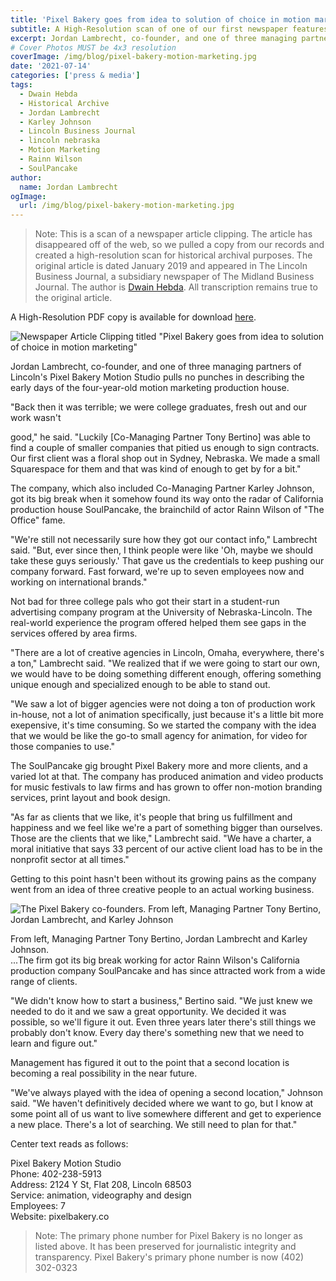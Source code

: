```yaml
---
title: 'Pixel Bakery goes from idea to solution of choice in motion marketing'
subtitle: A High-Resolution scan of one of our first newspaper features
excerpt: Jordan Lambrecht, co-founder, and one of three managing partners of Lincoln’s Pixel Bakery Motion Studio pulls no punches in describing the early days of the four-year-old motion marketing production house.
# Cover Photos MUST be 4x3 resolution
coverImage: /img/blog/pixel-bakery-motion-marketing.jpg
date: '2021-07-14'
categories: ['press & media']
tags:
  - Dwain Hebda
  - Historical Archive
  - Jordan Lambrecht
  - Karley Johnson
  - Lincoln Business Journal
  - lincoln nebraska
  - Motion Marketing
  - Rainn Wilson
  - SoulPancake
author:
  name: Jordan Lambrecht
ogImage:
  url: /img/blog/pixel-bakery-motion-marketing.jpg
---
```


> Note: This is a scan of a newspaper article clipping. The article has disappeared off of the web, so we pulled a copy from our records and created a high-resolution scan for historical archival purposes. The original article is dated January 2019 and appeared in The Lincoln Business Journal, a subsidiary newspaper of The Midland Business Journal. The author is [Dwain Hebda](https://www.linkedin.com/in/dwain-hebda-b2584310/). All transcription remains true to the original article.

A High-Resolution PDF copy is available for download [here](https://pixelbakery.co/wp-content/uploads/2021/07/Lincoln-Business-Journal-Pixel-Bakery-Motion-Marketing.pdf).

![Newspaper Article Clipping titled "Pixel Bakery goes from idea to solution of choice in motion marketing"](https://pixelbakery.co/wp-content/uploads/2021/07/Lincoln-Business-Pixel-Bakery-Motion-Marketing-1704x1080.jpg)

Jordan Lambrecht, co-founder, and one of three managing partners of Lincoln's Pixel Bakery Motion Studio pulls no punches in describing the early days of the four-year-old motion marketing production house.

"Back then it was terrible; we were college graduates, fresh out and our work wasn't

good," he said. "Luckily [Co-Managing Partner Tony Bertino] was able to find a couple of smaller companies that pitied us enough to sign contracts. Our first client was a floral shop out in Sydney, Nebraska. We made a small Squarespace for them and that was kind of enough to get by for a bit."

The company, which also included Co-Managing Partner Karley Johnson, got its big break when it somehow found its way onto the radar of California production house SoulPancake, the brainchild of actor Rainn Wilson of "The Office" fame.

"We're still not necessarily sure how they got our contact info," Lambrecht said. "But, ever since then, I think people were like 'Oh, maybe we should take these guys seriously.' That gave us the credentials to keep pushing our company forward. Fast forward, we're up to seven employees now and working on international brands."

Not bad for three college pals who got their start in a student-run advertising company program at the University of Nebras­ka-Lincoln. The real-world experience the program offered helped them see gaps in the services offered by area firms.

"There are a lot of creative agencies in Lincoln, Omaha, everywhere, there's a ton," Lambrecht said. "We realized that if we were going to start our own, we would have to be doing something different enough, offering something unique enough and specialized enough to be able to stand out.

"We saw a lot of bigger agencies were not doing a ton of production work in-house, not a lot of animation spe­cifically, just because it's a little bit more ex­epensive, it's time con­suming. So we started the company with the idea that we would be like the go-to small agency for animation, for video for those companies to use."

The SoulPancake gig brought Pixel Bakery more and more clients, and a varied lot at that. The company has produced animation and video products for music festivals to law firms and has grown to offer non-motion branding services, print layout and book design.

"As far as clients that we like, it's people that bring us fulfillment and happiness and we feel like we're a part of something bigger than ourselves. Those are the clients that we like," Lambrecht said. "We have a charter, a moral initiative that says 33 percent of our active client load has to be in the nonprofit sector at all times."

Getting to this point hasn't been without its growing pains as the company went from an idea of three creative people to an actual working business.

![The Pixel Bakery co-founders. From left, Managing Partner Tony Bertino, Jordan Lambrecht, and Karley Johnson](/img/blog/pixel-bakery-founders.jpeg)

From left, Managing Partner Tony Bertino, Jordan Lambrecht and Karley Johnson.\
...The firm got its big break working for actor Rainn Wilson's California production company SoulPancake and has since attracted work from a wide range of clients.

"We didn't know how to start a business," Bertino said. "We just knew we needed to do it and we saw a great opportunity. We decided it was possible, so we'll figure it out. Even three years later there's still things we probably don't know. Every day there's something new that we need to learn and figure out."

Management has figured it out to the point that a second location is becoming a real possibility in the near future.

"We've always played with the idea of opening a second location," Johnson said. "We haven't definitively decided where we want to go, but I know at some point all of us want to live somewhere different and get to experience a new place. There's a lot of searching. We still need to plan for that."

Center text reads as follows:

Pixel Bakery Motion Studio\
Phone: 402-238-5913\
Address: 2124 Y St, Flat 208, Lincoln 68503\
Service: animation, videography and design\
Employees: 7\
Website: pixelbakery.co

> Note: The primary phone number for Pixel Bakery is no longer as listed above. It has been preserved for journalistic integrity and transparency. Pixel Bakery's primary phone number is now (402) 302-0323
